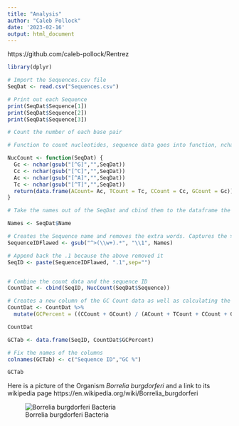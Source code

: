 ```yaml
---
title: "Analysis"
author: "Caleb Pollock"
date: '2023-02-16'
output: html_document
---
```


https://github.com/caleb-pollock/Rentrez

```r
library(dplyr)

# Import the Sequences.csv file
SeqDat <- read.csv("Sequences.csv")
```

```r
# Print out each Sequence
print(SeqDat$Sequence[1])
print(SeqDat$Sequence[2])
print(SeqDat$Sequence[3])
```

```r
# Count the number of each base pair

# Function to count nucleotides, sequence data goes into function, nchar counts the length of a given character, and gsub feeds the given character to nchar replacing the character with whitespace.

NucCount <- function(SeqDat) {
  Gc <- nchar(gsub("[^G]","",SeqDat))
  Cc <- nchar(gsub("[^C]","",SeqDat))
  Ac <- nchar(gsub("[^A]","",SeqDat))
  Tc <- nchar(gsub("[^T]","",SeqDat))
  return(data.frame(ACount= Ac, TCount = Tc, CCount = Cc, GCount = Gc))
}

# Take the names out of the SeqDat and cbind them to the dataframe the function produces

Names <- SeqDat$Name

# Creates the Sequence name and removes the extra words. Captures the > symbol and moves until the .1
SequenceIDFlawed <- gsub("^>(\\w+).*", "\\1", Names)

# Append back the .1 because the above removed it
SeqID <- paste(SequenceIDFlawed, ".1",sep="")


# Combine the count data and the sequence ID
CountDat <- cbind(SeqID, NucCount(SeqDat$Sequence))

# Creates a new column of the GC Count data as well as calculating the percent GC
CountDat <- CountDat %>%
  mutate(GCPercent = ((CCount + GCount) / (ACount + TCount + CCount + GCount))*100)

CountDat

GCTab <- data.frame(SeqID, CountDat$GCPercent)

# Fix the names of the columns
colnames(GCTab) <- c("Sequence ID","GC %")

GCTab
```


Here is a picture of the Organism *Borrelia burgdorferi* and a link to its wikipedia page https://en.wikipedia.org/wiki/Borrelia_burgdorferi

![Borrelia burgdorferi Bacteria](./Borrelia_burgdorferi_(CDC-PHIL_-6631)_lores.jpg)